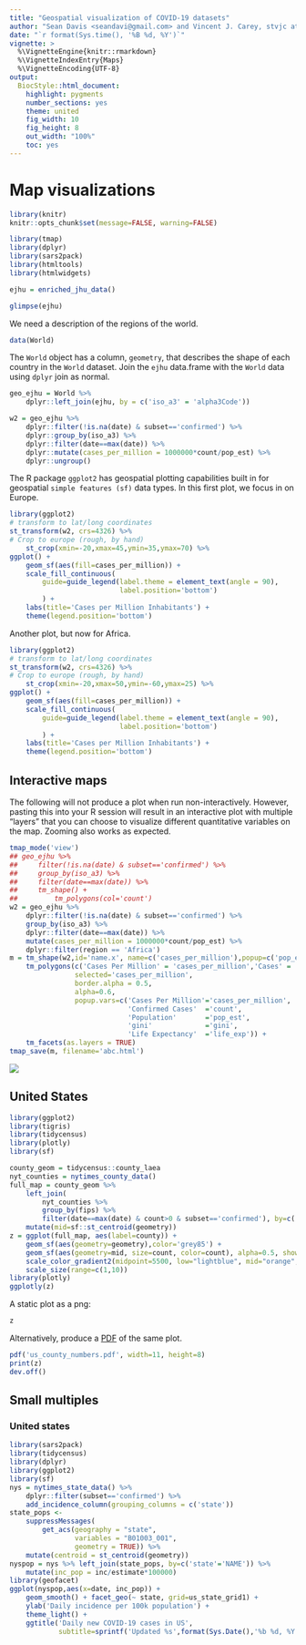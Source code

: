 ```yaml
---
title: "Geospatial visualization of COVID-19 datasets"
author: "Sean Davis <seandavi@gmail.com> and Vincent J. Carey, stvjc at channing.harvard.edu"
date: "`r format(Sys.time(), '%B %d, %Y')`"
vignette: >
  %\VignetteEngine{knitr::rmarkdown}
  %\VignetteIndexEntry{Maps}
  %\VignetteEncoding{UTF-8}
output:
  BiocStyle::html_document:
    highlight: pygments
    number_sections: yes
    theme: united
    fig_width: 10
    fig_height: 8
    out_width: "100%"
    toc: yes
---
```


# Map visualizations

```r
library(knitr)
knitr::opts_chunk$set(message=FALSE, warning=FALSE)
```

```r
library(tmap)
library(dplyr)
library(sars2pack)
library(htmltools)
library(htmlwidgets)
```


```r
ejhu = enriched_jhu_data()
```


```r
glimpse(ejhu)
```

We need a description of the regions of the world.

```r
data(World)
```

The `World` object has a column, `geometry`, that describes the shape of each country
in the `World` dataset. Join the `ejhu` data.frame with the `World` data using
`dplyr` join as normal.


```r
geo_ejhu = World %>%
    dplyr::left_join(ejhu, by = c('iso_a3' = 'alpha3Code'))
```

```r
w2 = geo_ejhu %>%
    dplyr::filter(!is.na(date) & subset=='confirmed') %>%
    dplyr::group_by(iso_a3) %>%
    dplyr::filter(date==max(date)) %>%
    dplyr::mutate(cases_per_million = 1000000*count/pop_est) %>%
    dplyr::ungroup()
```

The R package `ggplot2` has geospatial plotting capabilities built in for
geospatial `simple features (sf)` data types. In this first plot, we focus
in on Europe.

```r
library(ggplot2)
# transform to lat/long coordinates
st_transform(w2, crs=4326) %>%
# Crop to europe (rough, by hand)
    st_crop(xmin=-20,xmax=45,ymin=35,ymax=70) %>%
ggplot() +
    geom_sf(aes(fill=cases_per_million)) +
    scale_fill_continuous(
        guide=guide_legend(label.theme = element_text(angle = 90),
                           label.position='bottom')
        ) + 
    labs(title='Cases per Million Inhabitants') +
    theme(legend.position='bottom')
```

Another plot, but now for Africa.

```r
library(ggplot2)
# transform to lat/long coordinates
st_transform(w2, crs=4326) %>%
# Crop to europe (rough, by hand)
    st_crop(xmin=-20,xmax=50,ymin=-60,ymax=25) %>%
ggplot() +
    geom_sf(aes(fill=cases_per_million)) +
    scale_fill_continuous(
        guide=guide_legend(label.theme = element_text(angle = 90),
                           label.position='bottom')
        ) + 
    labs(title='Cases per Million Inhabitants') +
    theme(legend.position='bottom')
```

## Interactive maps

The following will not produce a plot when run
non-interactively. However, pasting this into your R session will
result in an interactive plot with multiple "layers" that you can
choose to visualize different quantitative variables on the
map. Zooming also works as expected.

```r
tmap_mode('view')
## geo_ejhu %>%
##     filter(!is.na(date) & subset=='confirmed') %>%
##     group_by(iso_a3) %>%
##     filter(date==max(date)) %>%
##     tm_shape() +
##         tm_polygons(col='count')
w2 = geo_ejhu %>%
    dplyr::filter(!is.na(date) & subset=='confirmed') %>%
    group_by(iso_a3) %>%
    dplyr::filter(date==max(date)) %>%
    mutate(cases_per_million = 1000000*count/pop_est) %>%
    dplyr::filter(region == 'Africa')
m = tm_shape(w2,id='name.x', name=c('cases_per_million'),popup=c('pop_est')) +
    tm_polygons(c('Cases Per Million' = 'cases_per_million','Cases' = 'count',"Well-being index"='well_being', 'GINI'='gini'),
                selected='cases_per_million',
                border.alpha = 0.5,
                alpha=0.6,
                popup.vars=c('Cases Per Million'='cases_per_million',
                             'Confirmed Cases'  ='count',
                             'Population'       ='pop_est',
                             'gini'             ='gini',
                             'Life Expectancy'  ='life_exp')) +
    tm_facets(as.layers = TRUE)
tmap_save(m, filename='abc.html')
```

![](images/tmap_world_screen_shot.png)


## United States

```r
library(ggplot2)
library(tigris)
library(tidycensus)
library(plotly)
library(sf)
```

```r
county_geom = tidycensus::county_laea
nyt_counties = nytimes_county_data()
full_map = county_geom %>%
    left_join(
        nyt_counties %>%
        group_by(fips) %>%
        filter(date==max(date) & count>0 & subset=='confirmed'), by=c('GEOID'='fips')) %>%
    mutate(mid=sf::st_centroid(geometry))
z = ggplot(full_map, aes(label=county)) +
    geom_sf(aes(geometry=geometry),color='grey85') +
    geom_sf(aes(geometry=mid, size=count, color=count), alpha=0.5, show.legend = "point") +
    scale_color_gradient2(midpoint=5500, low="lightblue", mid="orange",high="red", space ="Lab" ) +
    scale_size(range=c(1,10))
library(plotly)
ggplotly(z)
```

A static plot as a png:

```r
z
```

Alternatively, produce a [PDF](us_county_numbers.pdf) of the same plot.

```r
pdf('us_county_numbers.pdf', width=11, height=8)
print(z)
dev.off()
```


## Small multiples

### United states


```r
library(sars2pack)
library(tidycensus)
library(dplyr)
library(ggplot2)
library(sf)
nys = nytimes_state_data() %>%
    dplyr::filter(subset=='confirmed') %>%
    add_incidence_column(grouping_columns = c('state'))
state_pops <-
    suppressMessages(
        get_acs(geography = "state",
                variables = "B01003_001",
                geometry = TRUE)) %>%
    mutate(centroid = st_centroid(geometry))
nyspop = nys %>% left_join(state_pops, by=c('state'='NAME')) %>%
    mutate(inc_pop = inc/estimate*100000)
library(geofacet)
ggplot(nyspop,aes(x=date, inc_pop)) +
    geom_smooth() + facet_geo(~ state, grid=us_state_grid1) +
    ylab('Daily incidence per 100k population') +
    theme_light() +
    ggtitle('Daily new COVID-19 cases in US',
            subtitle=sprintf('Updated %s',format(Sys.Date(),'%b %d, %Y')))
```




